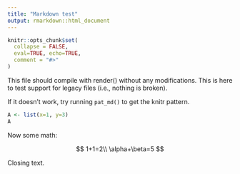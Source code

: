 ```yaml
---
title: "Markdown test"
output: rmarkdown::html_document
---
```




```r
knitr::opts_chunk$set(
  collapse = FALSE,
  eval=TRUE, echo=TRUE,
  comment = "#>"
)
```




This file should compile with render() without any modifications.
This is here to test support for legacy files (i.e., nothing is
broken).

If it doesn't work, try running `pat_md()` to get the knitr pattern.

```r
A <- list(x=1, y=3)
A
```

Now some math:

$$
1+1=2\\
\alpha+\beta=5
$$


Closing text.



